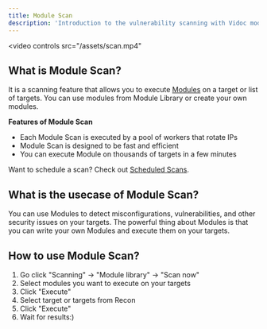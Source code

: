 ```yaml
---
title: Module Scan
description: 'Introduction to the vulnerability scanning with Vidoc modules.'
---
```


<video
  controls
  src="/assets/scan.mp4"
></video>

## What is Module Scan?

It is a scanning feature that allows you to execute [Modules](/features/modules) on a target or list of targets. You can use modules from Module Library or create your own modules.

**Features of Module Scan**
- Each Module Scan is executed by a pool of workers that rotate IPs
- Module Scan is designed to be fast and efficient
- You can execute Module on thousands of targets in a few minutes

Want to schedule a scan? Check out [Scheduled Scans](/features/scheduled-scans).

## What is the usecase of Module Scan?

You can use Modules to detect misconfigurations, vulnerabilities, and other security issues on your targets. The powerful thing about Modules is that you can write your own Modules and execute them on your targets.

## How to use Module Scan?

1. Go click "Scanning" -> "Module library" -> "Scan now"
2. Select modules you want to execute on your targets
3. Click "Execute"
4. Select target or targets from Recon
5. Click "Execute"
6. Wait for results:)